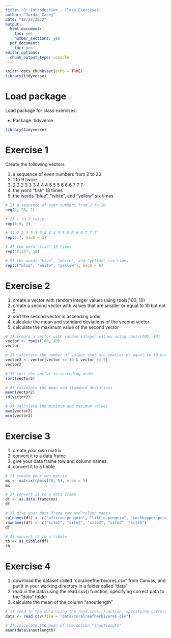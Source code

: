 ```yaml
---
title: 'R: Introduction - Class Exercises'
author: "Jordan Casey"
date: "12/23/2022"
output:
  html_document:
    toc: yes
    number_sections: yes
  pdf_document:
    toc: yes
editor_options:
  chunk_output_type: console
---
```


```r
knitr::opts_chunk$set(echo = TRUE)
library(tidyverse)
```

# Load package 

Load package for class exercises:

- Package: tidyverse
```r
library(tidyverse)
```

# Exercise 1 
Create the following vectors

1) a sequence of even numbers from 2 to 20
2) 1 to 9 twice
3) 2 2 2 3 3 3 4 4 4 5 5 5 6 6 6 7 7 7
4) the word "fish" 18 times
5) the words "blue", "white", and "yellow" six times

```r
# 1) a sequence of even numbers from 2 to 20
seq(2, 20, 2)

# 2) 1 to 9 twice
rep(1:9, 2) 

# 3) 2 2 2 3 3 3 4 4 4 5 5 5 6 6 6 7 7 7
rep(2:7, each = 3)

# 4) the word "fish" 18 times
rep("fish", 18)

# 5) the words "blue", "white", and "yellow" six times
rep(c("blue", "white", "yellow"), each = 6)
```

# Exercise 2 
1) create a vector with random integer values using rpois(100, 10)
2) create a second vector with values that are smaller or equal to 10 but not 5
3) sort the second vector in ascending order 
4) calculate the mean and standard deviations of the second vector 
5) calculate the maximum value of the second vector

```r
# 1) create a vector with random integer values using rpois(100, 10)
vector <- rpois(100, 10)
vector

# 2) calculate the number of values that are smaller or equal to 10 but not 5
vector2 <- vector[vector <= 10 & vector != 5]
vector2

# 3) sort the vector in ascending order 
sort(vector2)

# 4) calculate the mean and standard deviations 
mean(vector2)
sd(vector2)

# 5) calculate the minimum and maximum values
max(vector2)
min(vector2)
```

# Exercise 3
1) create your own matrix
2) convert it to a data frame
3) give your data frame row and column names
4) convert it to a tibble

```r
# 1) create your own matrix
mx <- matrix(rpois(30, 5), nrow = 5)
mx

# 2) convert it to a data frame
df <- as.data.frame(mx)
df

# 3) give your data frame row and column names
colnames(df) <- c("african.penguin", "little.penguin", "rockhopper.penguin", "emperor.penguin", "chinstrap.penguin", "adelie.penguin")
rownames(df) <- c("site1", "site2", "site3", "site4", "site5")
df

# 4) convert it to a tibble
tb <- as_tibble(df)
tb
```

# Exercise 4
1) download the dataset called "coralreefherbivores.csv" from Canvas, and put it in your working directory in a folder called "data"
2) read in the data using the read.csv() function, specifying correct path to the "data" folder
3) calculate the mean of the column "snoutlength"

```r
# 1) read in the data using the read.csv() function, specifying correct path to the "data" folder
data <- read.csv(file = "data/coralreefherbivores.csv")

# 2) calculate the mean of the column "snoutlength"
mean(data$snoutlength)
```